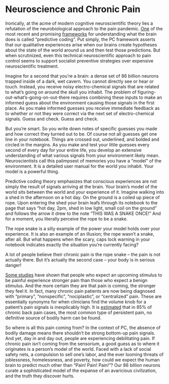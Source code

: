 # Neuroscience and Chronic Pain

Ironically, at the acme of modern cognitive neuroscientific theory lies a refutation of the neurobiological approach to the pain pandemic. [One](https://doi.org/10.1007/s13164-022-00666-6) of the most recent and promising [frameworks](https://doi.org/10.1038/s41583-022-00587-4) for understanding what the brain does is called "predictive coding". Put simply, the PC framework asserts that our qualitative experiences arise when our brains create hypotheses about the state of the world around us and then test those predictions. But when scrutinized, even this technical neuroscientific approach to pain control seems to support socialist preventive strategies over expensive neuroscientific treatment.

Imagine for a second that you're a brain: a dense set of 86 billion neurons trapped inside of a dark, wet cavern. You cannot directly see or hear or touch. Instead, you receive noisy electro-chemical signals that are related to what's going on around the skull you inhabit. The problem of figuring-out-what's-going-on-out-there requires combining these inputs to make an informed guess about the environment causing those signals in the first place. As you make informed guesses you receive immediate feedback as to whether or not they were correct via the next set of electro-chemical signals. Guess and check. Guess and check.

But you're smart. So you write down notes of specific guesses you made and how correct they turned out to be. Of course not all guesses get one line in your notebook. Things are crossed out, underlined, and bolded and circled in the margins. As you make and test your little guesses every second of every day for your entire life, you develop an extensive understanding of what various signals from your environment likely mean. Neuroscientists call this palimpsest of memories you have a "model" of the environment. It is a detailed user manual for the world you inhabit. Your model is a powerful thing.

Predictive coding theory emphasizes that conscious experiences are not simply the result of signals arriving at the brain. Your brain's model of the world sits between the world and your experience of it. Imagine walking into a shed in the afternoon on a hot day. On the ground is a coiled up piece of rope. Upon entering the shed your brain leafs through its notebook to the page that says "hot day, 2pm, shed in low light, small coil on the ground" and follows the arrow it drew to the note "THIS WAS A SNAKE ONCE!" And for a moment, you literally perceive the rope to be a snake.

The rope snake is a silly example of the power your model holds over your experience. It is also an example of an illusion; the rope wasn't a snake, after all. But what happens when the scary, caps lock warning in your notebook indicates exactly the situation you're currently facing?

A lot of people believe their chronic pain is the rope snake -- the pain is not actually there. But it's actually the second case -- your body is in serious danger!

[Some studies](https://www.sciencedirect.com/science/article/pii/S0896627314001925?via%3Dihub) have shown that people who expect an upcoming stimulus to be painful experience stronger pain than those who expect a benign stimulus. And the more certain they are that pain is coming, the stronger they feel it. In fact, many chronic pain patients are now being diagnosed with "primary", "nonspecific", "nociplastic", or "centralized" pain. These are essentially synonyms for when clinicians find the volume knob for a patient's pain signals is inexplicably high. It is [estimated](https://jamanetwork.com/journals/jamapsychiatry/fullarticle/2784694) that in 85% of chronic back pain cases, the most common type of persistent pain, no definitive source of bodily harm can be found.

So where is all this pain coming from? In the context of PC, the absence of bodily damage means there shouldn't be strong bottom-up pain signals. And yet, day in and day out, people are experiencing debilitating pain. If chronic pain isn't coming from the sensorium, a good guess as to where it originates is a person's model of the world. Faced with a lack of social safety nets, a compulsion to sell one's labor, and the ever looming threats of joblessness, homelessness, and poverty, how could we expect the human brain to predict much other than "Pain! Pain! Pain!"? Our 86 billion neurons curate a sophisticated model of the expanse of an avaricious civilization, and the truth they discover hurts.
